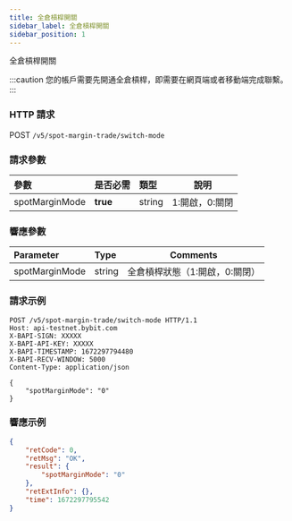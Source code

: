 ```yaml
---
title: 全倉槓桿開關
sidebar_label: 全倉槓桿開關
sidebar_position: 1
---
```

全倉槓桿開關

:::caution
您的帳戶需要先開通全倉槓桿，即需要在網頁端或者移動端完成聯繫。
:::

### HTTP 請求
POST `/v5/spot-margin-trade/switch-mode`

### 請求參數
| 參數 | 是否必需 | 類型 | 說明|
|:----- |:-------|:-----|------ |
|spotMarginMode |**true** |string |1:開啟，0:關閉 |

### 響應參數
| Parameter | Type | Comments|
|:----- |:-----|----- |
|spotMarginMode |string |全倉槓桿狀態（1:開啟，0:關閉）|

### 請求示例

```http
POST /v5/spot-margin-trade/switch-mode HTTP/1.1
Host: api-testnet.bybit.com
X-BAPI-SIGN: XXXXX
X-BAPI-API-KEY: XXXXX
X-BAPI-TIMESTAMP: 1672297794480
X-BAPI-RECV-WINDOW: 5000
Content-Type: application/json

{
    "spotMarginMode": "0"
}
```

### 響應示例

```json
{
    "retCode": 0,
    "retMsg": "OK",
    "result": {
        "spotMarginMode": "0"
    },
    "retExtInfo": {},
    "time": 1672297795542
}
```
